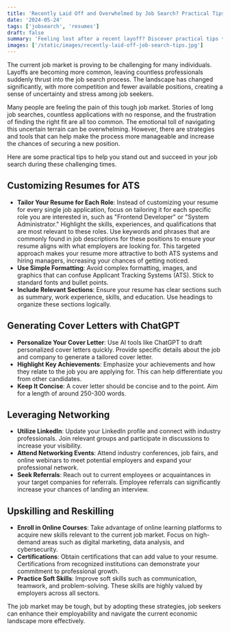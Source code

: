 ```yaml
---
title: 'Recently Laid Off and Overwhelmed by Job Search? Practical Tips to Get Hired in 2024'
date: '2024-05-24'
tags: ['jobsearch', 'resumes']
draft: false
summary: 'Feeling lost after a recent layoff? Discover practical tips to navigate the tough job market, from customizing resumes for ATS to generating cover letters with ChatGPT.'
images: ['/static/images/recently-laid-off-job-search-tips.jpg']
---
```


The current job market is proving to be challenging for many individuals. Layoffs are becoming more common, leaving countless professionals suddenly thrust into the job search process. The landscape has changed significantly, with more competition and fewer available positions, creating a sense of uncertainty and stress among job seekers.

Many people are feeling the pain of this tough job market. Stories of long job searches, countless applications with no response, and the frustration of finding the right fit are all too common. The emotional toll of navigating this uncertain terrain can be overwhelming. However, there are strategies and tools that can help make the process more manageable and increase the chances of securing a new position.

Here are some practical tips to help you stand out and succeed in your job search during these challenging times.

## Customizing Resumes for ATS

- **Tailor Your Resume for Each Role**: Instead of customizing your resume for every single job application, focus on tailoring it for each specific role you are interested in, such as "Frontend Developer" or "System Administrator." Highlight the skills, experiences, and qualifications that are most relevant to these roles. Use keywords and phrases that are commonly found in job descriptions for these positions to ensure your resume aligns with what employers are looking for. This targeted approach makes your resume more attractive to both ATS systems and hiring managers, increasing your chances of getting noticed.
- **Use Simple Formatting**: Avoid complex formatting, images, and graphics that can confuse Applicant Tracking Systems (ATS). Stick to standard fonts and bullet points.
- **Include Relevant Sections**: Ensure your resume has clear sections such as summary, work experience, skills, and education. Use headings to organize these sections logically.

## Generating Cover Letters with ChatGPT

- **Personalize Your Cover Letter**: Use AI tools like ChatGPT to draft personalized cover letters quickly. Provide specific details about the job and company to generate a tailored cover letter.
- **Highlight Key Achievements**: Emphasize your achievements and how they relate to the job you are applying for. This can help differentiate you from other candidates.
- **Keep It Concise**: A cover letter should be concise and to the point. Aim for a length of around 250-300 words.

## Leveraging Networking

- **Utilize LinkedIn**: Update your LinkedIn profile and connect with industry professionals. Join relevant groups and participate in discussions to increase your visibility.
- **Attend Networking Events**: Attend industry conferences, job fairs, and online webinars to meet potential employers and expand your professional network.
- **Seek Referrals**: Reach out to current employees or acquaintances in your target companies for referrals. Employee referrals can significantly increase your chances of landing an interview.

## Upskilling and Reskilling

- **Enroll in Online Courses**: Take advantage of online learning platforms to acquire new skills relevant to the current job market. Focus on high-demand areas such as digital marketing, data analysis, and cybersecurity.
- **Certifications**: Obtain certifications that can add value to your resume. Certifications from recognized institutions can demonstrate your commitment to professional growth.
- **Practice Soft Skills**: Improve soft skills such as communication, teamwork, and problem-solving. These skills are highly valued by employers across all sectors.

The job market may be tough, but by adopting these strategies, job seekers can enhance their employability and navigate the current economic landscape more effectively.
